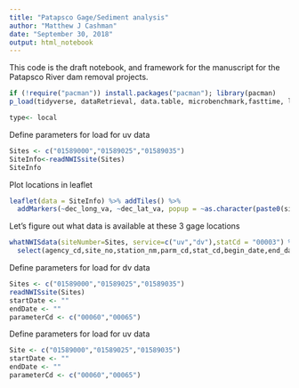 ```yaml
---
title: "Patapsco Gage/Sediment analysis"
author: "Matthew J Cashman"
date: "September 30, 2018"
output: html_notebook
---
```


This code is the draft notebook, and framework for the manuscript for the Patapsco River dam removal projects. 

```r
if (!require("pacman")) install.packages("pacman"); library(pacman)
p_load(tidyverse, dataRetrieval, data.table, microbenchmark,fasttime, leaflet)
```
```r
type<- local
```

Define parameters for load for uv data
```r
Sites <- c("01589000","01589025","01589035")
SiteInfo<-readNWISsite(Sites)
SiteInfo
```
Plot locations in leaflet
```r
leaflet(data = SiteInfo) %>% addTiles() %>%
  addMarkers(~dec_long_va, ~dec_lat_va, popup = ~as.character(paste0(site_no, ": ", station_nm)), label = ~as.character(paste0(site_no, ": ", station_nm)))
```

Let's figure out what data is available at these 3 gage locations
```r
whatNWISdata(siteNumber=Sites, service=c("uv","dv"),statCd = "00003") %>%
  select(agency_cd,site_no,station_nm,parm_cd,stat_cd,begin_date,end_date,count_nu)
```

Define parameters for load for dv data
```r
Sites <- c("01589000","01589025","01589035")
readNWISsite(Sites)
startDate <- ""
endDate <- ""
parameterCd <- c("00060","00065")

```
Define parameters for load for uv data
```r
Site <- c("01589000","01589025","01589035")
startDate <- ""
endDate <- ""
parameterCd <- c("00060","00065")
```

